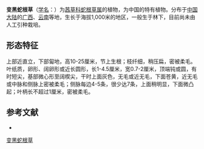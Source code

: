 {{Speciesbox
| name = 变黑蛇根草
| status = 
| status_system = 
| image =
| genus = Ophiorrhiza
| species = nigricans
| authority = H. S. Lo
}}

'''变黑蛇根草'''（[[学名|学名]]：{{lang|la|''Ophiorrhiza nigricans''}}）为[[茜草科|茜草科]][[蛇根草属|蛇根草属]]的植物，为中国的特有植物。分布于[[中国大陆|中国大陆]]的[[广西|广西]]、[[云南|云南]]等地，生长于海拔1,000米的地区，一般生于林下，目前尚未由人工引种栽培。

== 形态特征 ==
上部近直立，下部匐地，高10-25厘米，节上生根；枝纤细，稍压扁，密被柔毛。叶纸质，卵形、阔卵形或近长圆形，长1-4.5厘米，宽0.7-2厘米，顶端钝或圆，有时短尖，基部微心形至阔楔尖，干时上面灰色，无毛或近无毛，下面苍黄，近无毛或中脉和侧脉上密被柔毛；侧脉每边4-5条，很少达7条，上面稍明显，下面微凸起；叶柄长不超过1厘米，密被柔毛。


== 参考文献 ==
<div class="references-small">
* {{cite web| url =http://www.bioinfo.cn/db05/KmzwSpecies.php?action=view&id=19868| title =变黑蛇根草| work =《中国高等植物数据库全库》| publisher =中国科学院微生物研究所| author =昆明植物研究所| accessdate =2009-02-25| deadurl =yes| archiveurl =https://web.archive.org/web/20160305083516/http://www.bioinfo.cn/db05/KmzwSpecies.php?action=view&id=19868| archivedate =2016-03-05}}
</div>

{{taxonbar}}

[[Category:蛇根草属|变黑蛇根草]]


{{植物小作品}}